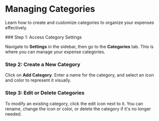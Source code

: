 
# Managing Categories

Learn how to create and customize categories to organize your expenses effectively.

<Steps>
### Step 1: Access Category Settings

Navigate to **Settings** in the sidebar, then go to the **Categories** tab. This is where you can manage your expense categories.

### Step 2: Create a New Category

Click on **Add Category**. Enter a name for the category, and select an icon and color to represent it visually.

### Step 3: Edit or Delete Categories

To modify an existing category, click the edit icon next to it. You can rename, change the icon or color, or delete the category if it's no longer needed.

</Steps>
